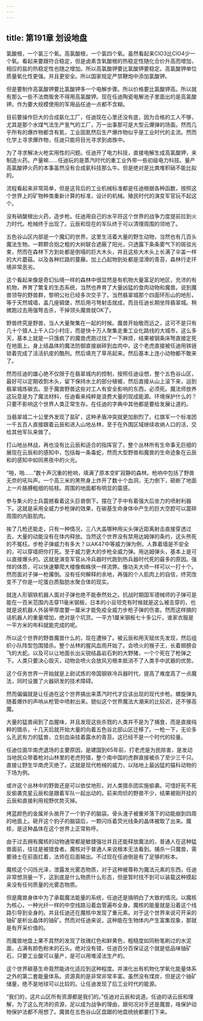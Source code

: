 ```yaml
---
---
---
```

title: 第191章 划设地盘
---



氯酸根，一个氯三个氧。高氯酸根，一个氯四个氧。虽然看起来ClO3比ClO4少一个氧。看起来要跟符合稳定，但是卤素含氧酸根的热稳定性随化合价升高而增加，相应的盐的热稳定性也随之增加。所以高氯酸钾要比氯酸钾要稳定。高氯酸钾单位质量氧化性更强。并且更安全。所以国家规定严禁鞭炮中添加氯酸钾。

但是要制作高氯酸钾要比氯酸钾多一个电解步骤。所以价格要比氯酸钾高。所以就有那么一些不法商贩舍不得用高氯酸钾。现在任迪陶瓷电解池子里面出的是高氯酸钾。作为要大规模使用的军用品任迪一点都不含糊。

目前要操作巨大的合成氨化工厂，任迪现在心里还没有底，因为合格的工人不够，尤其是那个水煤气法生产氢气的工厂，万一出事那可是大型云爆弹的场面。然而几乎所有的爆炸物都含有氮，工业固氮然后生产爆炸物似乎是工业时代的主流。然而化学上寻求爆炸物，任迪只能将目光寻求到卤族中。

为了寻求解决火枪实用性的问题。任迪开了电力科技，直接电解生成高氯酸钾，来制造火药。产量嘛……任迪玩的是蒸汽时代的重工业外带一些初级电力科技。量产高氯酸钾火药的本事虽然没有合成氨科技那么牛。但是绝对是比粪堆积硝不能比拟的。

流程看起来非常简单，但是这背后的工业机械标准都是任迪根据各种函数，按照这个世界上的矿物种类重新计算的标准，设计的机械。殖民时代的演变军官玩不起这个。

没有硝酸根出火药，造步枪。任迪用自己的水平将这个世界的战争力度提前拉到火力时代。枪械终于出现了。云辰和现在的军队终于可以清理周围的领地了。

五色谷山区内部是一个魔幻的世界。这里生活着大量的野生动物，当然也有几百头魔法生物。一颗颗合抱之粗的大树联合遮蔽了阳光，只透露下条条雾气下的斑驳光束，然而在森林下方到处都是倒塌的巨大木头，并且这些大木头上长满了伞盖一样的大片蘑菇。以及各种拦路的蔓藤。加上凸起物到处都是湿滑的青苔，森林行走环境非常恶劣。

这个看起来像是奇幻仙境一样的森林中很显然是有机物大量富足的地区，充沛的有机物，养育了繁复的生态系统，当然也养育了大量凶猛的食肉动物和魔兽。说到魔兽领导的野兽群，黎明公社已经多次交手了。当然翡翠城那个四面环形山的地形，等于天然城墙，盖几座碉堡，然后用弓弩射击就成，而且任迪长期坐阵翡翠城。稍微跑过去用强弩击杀，干掉领头魔兽就OK了。

野兽终究是野兽，当人大量聚集在一起的时候。魔兽开始敬而远之，这可不是只有几十个猎人上千人口小村庄，而是快十万人聚集走重工业化路线的大城市，这么多天，基本上就是一只饿疯了的魔兽虎跑过找了一下麻烦，结果被钢条床弩直接定死在地面上。身上结晶体的魔法防御直接崩碎到血肉中。这个老虎直接被任迪用铁链锁着完成了活活扒皮的酷刑。然后填充了草吊起来。然后基本上连小动物都不敢来了。

然而任迪的雄心绝不仅限于在翡翠城内的控制，按照任迪设想，整个五色谷山区，最好可以定期收割木头，留下保持水土的部分植被，然后直接从山上滚下来，运到翡翠城炼碳去。至于魔兽野兽这些对工人有安全影响的东西，必须死。魔法师放养这玩意是为了魔法材料，任迪看来纯粹是浪费大量的现成能源。环境保护什么的？只要不影响这个世界人类正常生存。在任迪的字典中其他都是要给发展让道的。

当翡翠城二十公里外发现了盐矿，这种矛盾冲突就更加剧烈了。红旗军一个标准团一千五百人直接跟着云辰和进入山地丛林，至于在外围区域继续收纳人口的活，交给其他军队来做了。

打山地丛林战，再也没有比云辰和适合的指挥官了。整个丛林所有生命事无巨细的展现在云辰和的感知中，包括每一条毒蛇，然而大型野兽和魔兽的生命迹象在云辰和的感知中如同黑夜中的火光。

“啪，啪……”数十声沉重的枪响，填满了原本空旷寂静的森林。枪响中包括了野兽无奈的吼叫声。一个高三米的黑熊身上炸开了数十个血洞，无力倒下，砸断了地面上一片胳膊粗细的枯枝。周围的地面都有明显的震感。

参与集火的士兵震撼看着这头巨兽倒下。摆在了手中有着强大后坐力的喷射利器下。这就是采用全威力步枪弹的效果，在碳基生命身体中产生的巨大空腔可以震碎周围的内脏肌肉。

挨了几枪还能走，只有一种情况，三八大盖哪种用尖头弹近距离射击直接穿透过去，大量的动能没有在体内释放。当然这个世界没有禁用达姆弹的条约，这头熊死的不冤枉。步枪子弹威力有多大？以AK47中等威力弹为例，人靠着墙是不安全的，可以穿墙把你打死。至于威力更大的步枪全威力弹。用达姆弹头，基本上是可以直接爆头的。这就是演变军官从冷兵器时代跑到热兵器时代死的最多的原因。强悍的体质，可以快速攀爬大楼像蜘蛛侠一样流弊。像功夫大师一样可以一打十个。然而面对子弹一枪撂倒。没有任何解释的余地，再强的个人肌肉上的自信，终究改变不了你是一坨蛋白质脂肪水聚合体的现实。

就连人形钢铁机器人面对子弹也绝不能泰然处之。抗战时期国军德械师的子弹可是能在一百米范围内击穿11毫米钢板，日本的小豆坦克有时候就是这么被击穿的，也就是说机器人外装甲厚度要一厘米才能免疫全威力步枪子弹的伤害。然而这样搞的话机器人的重量增加，绝对是个坑货。一平方1厘米钢板七十多公斤。谁家衣服是一平方米的布料就能完成的呢。

所以这个世界的野兽魔兽什么的，现在遭殃了。被云辰和用天赋优先发现，然后组织小队阵型包围猎杀。整个丛林的腥风血雨开始了。会喷火的猴子王，长着翅膀会飞的大蛇。以及可以让地面长出尖锐结晶岩石刺的大野猪，一个个死在了枪弹之下。人类只要决心毁灭，动物会喷火会放风刃根本抵消不了人类手中武器的优势。

这个任务世界一开始就是上尉试炼的帝国钢铁冷兵器时代，提高了难度高了一点魔法，同时设置了火器研发的技术障碍。

然而偏偏就是让任迪在这个世界搞出来蒸汽时代才应该出现的现代步枪。螺旋弹丸随着爆炸的声响从枪管中喷射出来。貌似这个世界魔法大潮来的比较迟，还不够高魔。

大量的猛兽闻到了血腥味，并且发现这些杀戮的人类并不是为了捕食，而是直接纯粹的猎杀，十几天后就开始大量的向着五色谷北部山区迁移了。一枪一下，无论多么孔武有力的猛兽，立刻血染挂着露水的青苔。这已经不是一个时代的较量。

任迪位面华南虎退场的主要原因，是建国到65年前，打老虎是为民除害，是发动当地民众带着枪对山林里的老虎狩猎，整个南中国的虎群直接被杀了至少三千只。直接让野生华南虎灭绝了。这就是现代枪械的威力，以陆地上最凶猛的猫科动物的下场为例。

或许这个丛林中的野兽还是可以依仗地形，对人类猎杀团实施偷袭。可惜好死不死反偷袭克星云辰和是跟着军队一起出动的。前来肉侦的野兽不少，结果被刚开挂的云辰和直接利用视野优势灭掉。

烤蓝颜色的金属斧头凿开了一个豹子的脑袋。骨头渣子被重斧落下的动能崩到四周的地面上。砸开这个豹子的脑袋后，一颗闪烁着荧光线条的晶体被取了出来。魔核，是这种晶体在这个世界上正常称呼。

由于过去拥有魔核的动物通常都是敏捷强壮并且还能释放魔法的，普通人在这种猛兽面前，往往是被猎食者。魔核对于普通人来说根本无法看到。捕杀一只魔兽，需要骑士在前面扛着，法师在后面输出。不过现在任迪倒是有了足够的标本。

魔核这个闪烁光泽，泄露发光雾态物质，对于这种被尊称为魔法元素的东西，任迪非常想测量一下，这到底是什么物质什么形态，但是暂时找不到可以装载这种摸起来没有任何质量的光雾态物质。

但是魔兽身体中为了承载魔法能量的系统，任迪还是搞明白了大致的情况。以魔核为核心，一种光纤一样的中空线路沿着血管遍布全身。魔核的能量就是沿着这个线路引导到全身的。并且任迪还在魔核中发现了重元素。对于这个世界来说可开采的铀矿是析出晶体的铀矿。然而对任迪来说，这种能在生物体内产生富集现象，那就是有开采价值的。

而魔兽地盘上果不其然的发现了玫瑰红色和鲜黄色，粗糙度如同粉笔刷过的水泥面，占满有颜色粉末的石头。绝对没有错，任迪百分百保证这个就是低品味铀矿石，只要工业酸可以量产，是可以用堆浸法生产的。

这个世界碳基生命竟然能进化适应到这种程度。并演化出有机物化学氧化能量体系之外的第二套能量体系。资源真的是非常非常丰富。虽然没有煤炭，但是这个铀矿储量，绝不是地球可以比较的。让任迪发现了后工业时代的能源。

“我们的，这片山区所有资源都是我们的。”任迪对云辰和说道。任迪的话云辰和理解，为了这么充沛的资源，足以成为战争的理由，跟何况对手还是魔兽，啥保护动物保护法都不用想了。魔兽在五色谷山区盘踞的地盘统统都要打下来。